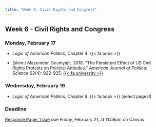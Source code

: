 ```yaml
---
title: "Week 6: Civil Rights and Congress"
---
```


::: {.content-visible when-format="pdf"}

## Week 6 - Civil Rights and Congress

:::


[//]: <> (Need to write intro)

### Monday, February 17

- *Logic of American Politics,* Chapter 4. {{< fa book >}}

- (skim:) Mazumder, Soumyajit. 2018. "The Persistent Effect of US Civil Rights Protests on Political Attitudes." *American Journal of Political Science* 62(4): 922-935. [{{< fa university >}}](https://go.openathens.net/redirector/agnesscott.edu?url=https%3A%2F%2Fdoi.org%2F10.1111%2Fajps.12384)



### Wednesday, February 19

- *Logic of American Politics,* Chapter 6. {{< fa book >}}  (select pages!)



:::{.callout-important}

### Deadline

[Response Paper 1 due](../assignment/response-papers.qmd) due Friday, February 21, at 11:59pm on Canvas

:::


